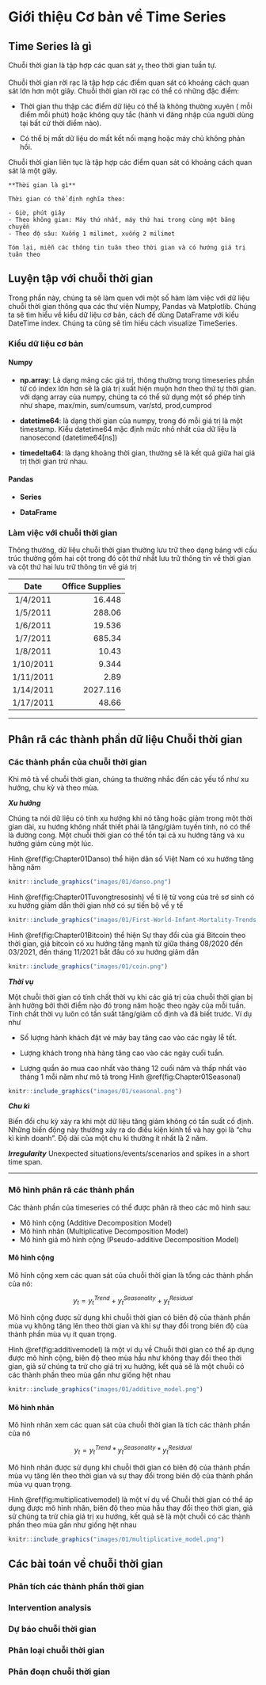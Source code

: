 # Giới thiệu Cơ bản về Time Series
## Time Series là gì
Chuỗi thời gian là tập hợp các quan sát $y_t$ theo thời gian tuần tự.

Chuỗi thời gian rời rạc là tập hợp các điểm quan sát có khoảng cách quan sát lớn hơn một giây. Chuỗi thời gian rời rạc có thể có những đặc điểm:

- Thời gian thu thập các điểm dữ liệu có thể là không thường xuyên ( mỗi điểm mỗi phút) hoặc không quy tắc (hành vi đăng nhập của người dùng tại bất cứ thời điểm nào).

- Có thể bị mất dữ liệu do mất kết nối mạng hoặc máy chủ không phản hồi.

Chuỗi thời gian liên tục là tập hợp các điểm quan sát có khoảng cách quan sát là một giây.

```{block2, type='rmdnote'}
**Thời gian là gì**

Thời gian có thể định nghĩa theo:

- Giờ, phút giây
- Theo không gian: Máy thứ nhất, máy thứ hai trong cùng một băng chuyền
- Theo độ sâu: Xuống 1 milimet, xuống 2 milimet

Tóm lại, miễn các thông tin tuân theo thời gian và có hướng giá trị tuân theo 
```

## Luyện tập với chuỗi thời gian

Trong phần này, chúng ta sẽ làm quen với một số hàm làm việc với dữ liệu chuỗi thời gian thông qua các thư viện Numpy, Pandas và Matplotlib. Chúng ta sẽ tìm hiểu về kiểu dữ liệu cơ bản, cách để dùng DataFrame với kiểu DateTime index. Chúng ta cũng sẽ tìm hiểu cách visualize TimeSeries.

### Kiểu dữ liệu cơ bản

#### Numpy

- **np.array**: Là dạng mảng các giá trị, thông thường trong timeseries phần tử có index lớn hơn sẽ là giá trị xuất hiện muộn hơn theo thứ tự thời gian. với dạng array của numpy, chúng ta có thể sử dụng một số phép  tính như shape, max/min, sum/cumsum, var/std, prod,cumprod

- **datetime64**: là dạng thời gian của numpy, trong đó mỗi giá trị là một timestamp. Kiểu datetime64 mặc định mức nhỏ nhất của dữ liệu là nanosecond (datetime64[ns])

- **timedelta64**: là dạng khoảng thời gian, thường sẽ là kết quả giữa hai giá trị thời gian trừ nhau.

#### Pandas

- **Series**

- **DataFrame**

### Làm việc với chuỗi thời gian

Thông thường, dữ liệu chuỗi thời gian thường lưu trữ theo dạng bảng với cấu trúc thường gồm hai cột trong đó cột thứ nhất lưu trữ thông tin về thời gian và cột thứ hai lưu trữ thông tin về  giá trị 

|Date|Office Supplies|
|:---:|-:|
|1/4/2011|16.448|
|1/5/2011|288.06|
|1/6/2011|19.536|
|1/7/2011|685.34|
|1/8/2011|10.43|
|1/10/2011|9.344|
|1/11/2011|2.89|
|1/14/2011|2027.116|
|1/17/2011|48.66|

---

## Phân rã các thành phần dữ liệu Chuỗi thời gian


### Các thành phần của chuỗi thời gian

Khi mô tả về chuỗi thời gian, chúng ta thường nhắc đến các yếu tố như xu hướng, chu kỳ và theo mùa.

***Xu hướng***

Chúng ta nói dữ liệu có tính xu hướng khi nó tăng hoặc giảm trong một thời gian dài, xu hướng không nhất thiết phải là tăng/giảm tuyến tính, nó có thể là đường cong. Một chuỗi thời gian có thể tồn tại cả xu hướng tăng và xu hướng giảm cùng một lúc.

Hình \@ref(fig:Chapter01Danso) thể hiện dân số Việt Nam có xu hướng tăng hằng năm

```{r  Chapter01Danso, echo=FALSE,  message=FALSE, warning=FALSE, fig.cap="Dân số Việt Nam", out.width="100%", fig.align="center"}
knitr::include_graphics("images/01/danso.png")
```

Hình \@ref(fig:Chapter01Tuvongtresosinh) về tỉ lệ tử vong của trẻ sơ sinh có xu hướng giảm dần thời gian nhờ có sự tiến bộ về y tế

```{r  Chapter01Tuvongtresosinh, echo=FALSE,  message=FALSE, warning=FALSE, fig.cap="Tỉ lệ tử vong của trẻ sơ sinh", out.width="100%", fig.align="center"}
knitr::include_graphics("images/01/First-World-Infant-Mortality-Trends.jpg")
```
Hình \@ref(fig:Chapter01Bitcoin) thể hiện Sự thay đổi của giá Bitcoin theo thời gian, giá bitcoin có xu hướng tăng mạnh từ giữa tháng 08/2020 đến 03/2021, đến tháng 11/2021 bắt đầu có xu hướng giảm dần
```{r  Chapter01Bitcoin, echo=FALSE,  message=FALSE, warning=FALSE, fig.cap="Sự thay đổi giá Bitcoin theo thời gian", out.width="100%", fig.align="center"}
knitr::include_graphics("images/01/coin.png")
```

***Thời vụ***

Một chuỗi thời gian có tính chất thời vụ khi các giá trị của chuỗi thời gian bị ảnh hưởng bởi thời điểm nào đó trong năm hoặc theo ngày của mỗi tuần. Tính chất thời vụ luôn có tần suất tăng/giảm cố định và đã biết trước.
Ví dụ như

- Số lượng hành khách đặt vé máy bay tăng cao vào các ngày lễ tết.

- Lượng khách trong nhà hàng tăng cao vào các ngày cuối tuần.

- Lượng quần áo mua cao nhất vào tháng 12 cuối năm và thấp nhất vào tháng 1 mỗi năm như mô tả trong Hình \@ref(fig:Chapter01Seasonal)

```{r Chapter01Seasonal, echo=FALSE,  message=FALSE, warning=FALSE, fig.cap="Lượng quán áo bán ra", out.width="100%", fig.align="center"}
knitr::include_graphics("images/01/seasonal.png")
```

***Chu kì***

Biến đổi chu kỳ xảy ra khi một dữ liệu tăng giảm không có tần suất cố định. Những biến động này thường xảy ra do điều kiện kinh tế và hay gọi là "chu kì kinh doanh". Độ dài của một chu kì thường ít nhất là 2 năm.


***Irregularity***
Unexpected situations/events/scenarios and spikes in a short time span.

---

### Mô hình phân rã các thành phần 

Các thành phần của timeseries có thể được phân rã theo các mô hình sau:

- Mô hình cộng (Additive Decomposition Model)
- Mô hình nhân (Multiplicative Decomposition Model)
- Mô hình giả mô hình cộng (Pseudo-additive Decomposition Model)

#### Mô hình cộng

Mô hình cộng xem các quan sát của chuỗi thời gian là tổng các thành phần của nó:

$$
y_t = y^{Trend}_t + y^{Seasonality}_t + y^{Residual}_t
$$

Mô hình cộng được sử dụng khi chuỗi thời gian có biên độ của thành phần mùa vụ không tăng lên theo thời gian và khi sự thay đổi trong biên độ của thành phần mùa vụ ít quan trọng.

Hình \@ref(fig:additivemodel) là một ví dụ về Chuỗi thời gian có thể áp dụng được mô hình cộng, biên độ theo mùa hầu như không thay đổi theo thời gian, giả sử chúng ta trừ cho giá trị xu hướng, kết quả sẽ là một chuỗi có các thành phần theo mùa gần như giống hệt nhau

```{r  additivemodel, echo=FALSE,  message=FALSE, warning=FALSE, fig.cap="Ví dụ về Mô hình cộng", out.width="100%", fig.align="center"}
knitr::include_graphics("images/01/additive_model.png")
```

#### Mô hình nhân

Mô hình nhân xem các quan sát của chuỗi thời gian là tích các thành phần của nó

$$
y_t = y^{Trend}_t * y^{Seasonality}_t * y^{Residual}_t
$$

Mô hình nhân được sử dụng khi chuỗi thời gian có biên độ của thành phần mùa vụ tăng lên theo thời gian và sự thay đổi trong biên độ của thành phần mùa vụ quan trọng.

Hình \@ref(fig:multiplicativemodel) là một ví dụ về Chuỗi thời gian có thể áp dụng được mô hình nhân, biên độ theo mùa hầu thay đổi theo thời gian, giả sử chúng ta trừ chia giá trị xu hướng, kết quả sẽ là một chuỗi có các thành phần theo mùa gần như giống hệt nhau


```{r  multiplicativemodel, echo=FALSE,  message=FALSE, warning=FALSE, fig.cap="Ví dụ về Mô hình nhân", out.width="100%", fig.align="center"}
knitr::include_graphics("images/01/multiplicative_model.png")
```

## Các bài toán về chuỗi thời gian

### Phân tích các thành phần thời gian

### Intervention analysis

### Dự báo chuỗi thời gian

### Phân loại chuỗi thời gian

### Phân đoạn chuỗi thời gian